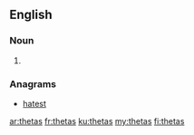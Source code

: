 ==English==

===Noun===
{{head|en|noun plural form}}

# {{plural of|theta|lang=en}}

===Anagrams===
* [[hatest#English|hatest]]

[[ar:thetas]]
[[fr:thetas]]
[[ku:thetas]]
[[my:thetas]]
[[fi:thetas]]